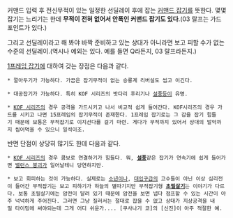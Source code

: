 커맨드 입력 후 전신무적이 있는 일정한 선딜레이 후에 잡는 [[커맨드 잡기]]를 뜻한다. 몇몇 잡기는 느리기는 한데 '''무적이 전혀 없어서 안폭인 커맨드 잡기도 있다'''.(03 랄프는 가드 포인트가 있다.)

그리고 선딜레이라고 해 봐야 바짝 준비하고 있는 상대가 아니라면 보고 피할 수가 없는 수준의 선딜레이.(역시나 예외는 있다. 예를 들면 Q라든지, 03 랄프라든지.)

[[1프레임 잡기]]에 대하여 갖는 장점은 다음과 같다.

 * 깔아두기가 가능하다. 가끔은 잡기무적이 없는 승룡계 리버설도 씹고 이긴다.

 * 대공잡기가 가능하다. 특히 KOF 시리즈의 밧다리 후리기나 [[설풍]]등이 유명.

 * [[KOF 시리즈]]의 경우 공격을 가드시키고 나서 비교적 쉽게 들어간다. KOF시리즈의 경우 가드를 시키고 나면 15프레임의 잡기무적이 존재한다. 1프레임 잡기로는 그 감을 잡기 힘들기 때문에 보통은 무적잡기로 이지선다를 걸기 마련. 게다가 무적까지 있어서 상대의 발악까지 씹어먹을 수 있으니 일석이조.

반면 단점이 상당히 많기도 한데 다음과 같다.

 * [[KOF 시리즈]]의 경우 콤보로 연결하기가 힘들다. 뭐, '''[[설풍]]'''같은 잡기가 연속기에 쉽게 들어가면 [[밸런스 붕괴]]가 일어날테니 당연하지만.

 * 보고 회피하는 것이 가능하다. 실제로는 [[소년]]이나, [[대입구]]급의 고수들이 아닌 이상 심리전이 들어간 무적잡기는 보고 피하기가 하늘의 별따기지만 무적잡기형 '''[[초필살기]]'''는 이야기가 다르다. 보통 초필살기에는 암전이 달려 있기 때문에 암전을 보면 냅다 점프할 수 있는 시간이 아주 넉넉하게 주어진다. 그러면 그냥 질러서는 절대로 잡을 수 없고 상대가 지상공격을 내밀 타이밍에 써야되는데 그게 어디 쉬운가.... [쿠사나기 쿄]의 [신진]이 아주 적절한 예.
